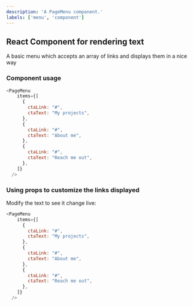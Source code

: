 ```yaml
---
description: 'A PageMenu component.'
labels: ['menu', 'component']
---
```



## React Component for rendering text

A basic menu which accepts an array of links and displays them in a nice way

### Component usage
```js
<PageMenu
    items={[
      {
        ctaLink: "#",
        ctaText: "My projects",
      },
      {
        ctaLink: "#",
        ctaText: "About me",
      },
      {
        ctaLink: "#",
        ctaText: "Reach me out",
      },
    ]}
  />
```

### Using props to customize the links displayed

Modify the text to see it change live:
```js live
<PageMenu
    items={[
      {
        ctaLink: "#",
        ctaText: "My projects",
      },
      {
        ctaLink: "#",
        ctaText: "About me",
      },
      {
        ctaLink: "#",
        ctaText: "Reach me out",
      },
    ]}
  />
```
